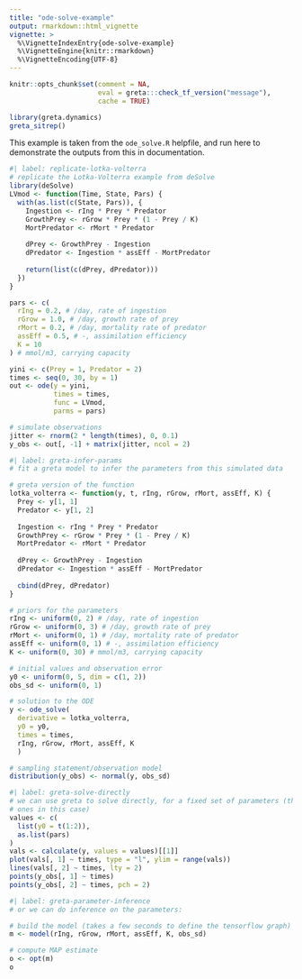 ```yaml
---
title: "ode-solve-example"
output: rmarkdown::html_vignette
vignette: >
  %\VignetteIndexEntry{ode-solve-example}
  %\VignetteEngine{knitr::rmarkdown}
  %\VignetteEncoding{UTF-8}
---
```


```r
knitr::opts_chunk$set(comment = NA,
                      eval = greta:::check_tf_version("message"),
                      cache = TRUE)
```

```r
library(greta.dynamics)
greta_sitrep()
```

This example is taken from the `ode_solve.R` helpfile, and run here to demonstrate the outputs from this in documentation.

```r
#| label: replicate-lotka-volterra
# replicate the Lotka-Volterra example from deSolve
library(deSolve)
LVmod <- function(Time, State, Pars) {
  with(as.list(c(State, Pars)), {
    Ingestion <- rIng * Prey * Predator
    GrowthPrey <- rGrow * Prey * (1 - Prey / K)
    MortPredator <- rMort * Predator
    
    dPrey <- GrowthPrey - Ingestion
    dPredator <- Ingestion * assEff - MortPredator
    
    return(list(c(dPrey, dPredator)))
  })
}

pars <- c(
  rIng = 0.2, # /day, rate of ingestion
  rGrow = 1.0, # /day, growth rate of prey
  rMort = 0.2, # /day, mortality rate of predator
  assEff = 0.5, # -, assimilation efficiency
  K = 10
) # mmol/m3, carrying capacity

yini <- c(Prey = 1, Predator = 2)
times <- seq(0, 30, by = 1)
out <- ode(y = yini, 
           times = times, 
           func = LVmod, 
           parms = pars)

# simulate observations
jitter <- rnorm(2 * length(times), 0, 0.1)
y_obs <- out[, -1] + matrix(jitter, ncol = 2)
```


```r
#| label: greta-infer-params
# fit a greta model to infer the parameters from this simulated data

# greta version of the function
lotka_volterra <- function(y, t, rIng, rGrow, rMort, assEff, K) {
  Prey <- y[1, 1]
  Predator <- y[1, 2]
  
  Ingestion <- rIng * Prey * Predator
  GrowthPrey <- rGrow * Prey * (1 - Prey / K)
  MortPredator <- rMort * Predator
  
  dPrey <- GrowthPrey - Ingestion
  dPredator <- Ingestion * assEff - MortPredator
  
  cbind(dPrey, dPredator)
}

# priors for the parameters
rIng <- uniform(0, 2) # /day, rate of ingestion
rGrow <- uniform(0, 3) # /day, growth rate of prey
rMort <- uniform(0, 1) # /day, mortality rate of predator
assEff <- uniform(0, 1) # -, assimilation efficiency
K <- uniform(0, 30) # mmol/m3, carrying capacity

# initial values and observation error
y0 <- uniform(0, 5, dim = c(1, 2))
obs_sd <- uniform(0, 1)

# solution to the ODE
y <- ode_solve(
  derivative = lotka_volterra, 
  y0 = y0, 
  times = times, 
  rIng, rGrow, rMort, assEff, K
  )

# sampling statement/observation model
distribution(y_obs) <- normal(y, obs_sd)
```


```r
#| label: greta-solve-directly
# we can use greta to solve directly, for a fixed set of parameters (the true
# ones in this case)
values <- c(
  list(y0 = t(1:2)),
  as.list(pars)
)
vals <- calculate(y, values = values)[[1]]
plot(vals[, 1] ~ times, type = "l", ylim = range(vals))
lines(vals[, 2] ~ times, lty = 2)
points(y_obs[, 1] ~ times)
points(y_obs[, 2] ~ times, pch = 2)
```


```r
#| label: greta-parameter-inference
# or we can do inference on the parameters:

# build the model (takes a few seconds to define the tensorflow graph)
m <- model(rIng, rGrow, rMort, assEff, K, obs_sd)

# compute MAP estimate
o <- opt(m)
o
```

